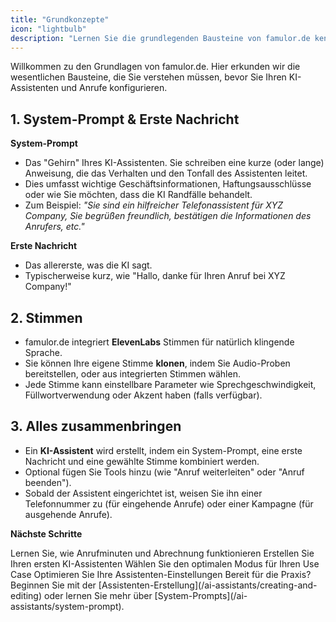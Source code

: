 ```yaml
---
title: "Grundkonzepte"
icon: "lightbulb"
description: "Lernen Sie die grundlegenden Bausteine von famulor.de kennen, einschließlich System-Prompts, Stimmen und KI-Assistenten"
---
```


Willkommen zu den Grundlagen von famulor.de. Hier erkunden wir die wesentlichen Bausteine, die Sie verstehen müssen, bevor Sie Ihren KI-Assistenten und Anrufe konfigurieren.

## 1. System-Prompt & Erste Nachricht

**System-Prompt**

- Das "Gehirn" Ihres KI-Assistenten. Sie schreiben eine kurze (oder lange) Anweisung, die das Verhalten und den Tonfall des Assistenten leitet.
- Dies umfasst wichtige Geschäftsinformationen, Haftungsausschlüsse oder wie Sie möchten, dass die KI Randfälle behandelt.
- Zum Beispiel: _"Sie sind ein hilfreicher Telefonassistent für XYZ Company, Sie begrüßen freundlich, bestätigen die Informationen des Anrufers, etc."_

**Erste Nachricht**

- Das allererste, was die KI sagt.
- Typischerweise kurz, wie "Hallo, danke für Ihren Anruf bei XYZ Company!"

## 2. Stimmen

- famulor.de integriert **ElevenLabs** Stimmen für natürlich klingende Sprache.
- Sie können Ihre eigene Stimme **klonen**, indem Sie Audio-Proben bereitstellen, oder aus integrierten Stimmen wählen.
- Jede Stimme kann einstellbare Parameter wie Sprechgeschwindigkeit, Füllwortverwendung oder Akzent haben (falls verfügbar).

## 3. Alles zusammenbringen

- Ein **KI-Assistent** wird erstellt, indem ein System-Prompt, eine erste Nachricht und eine gewählte Stimme kombiniert werden.
- Optional fügen Sie Tools hinzu (wie "Anruf weiterleiten" oder "Anruf beenden").
- Sobald der Assistent eingerichtet ist, weisen Sie ihn einer Telefonnummer zu (für eingehende Anrufe) oder einer Kampagne (für ausgehende Anrufe).

**Nächste Schritte**

<CardGroup cols={2}>
<Card title="Abrechnung verstehen" icon="calculator" href="/getting-started/understanding-billing">
Lernen Sie, wie Anrufminuten und Abrechnung funktionieren
</Card>
<Card title="KI-Assistent erstellen" icon="robot" href="/ai-assistants/creating-and-editing">
Erstellen Sie Ihren ersten KI-Assistenten
</Card>
</CardGroup>

<CardGroup cols={2}>
<Card title="Assistenten-Modi" icon="bolt" href="/ai-assistants/assistant-modes">
Wählen Sie den optimalen Modus für Ihren Use Case
</Card>
<Card title="Best Practices" icon="check" href="/ai-assistants/assistant-best-practices">
Optimieren Sie Ihre Assistenten-Einstellungen
</Card>
</CardGroup>

<Note>
Bereit für die Praxis? Beginnen Sie mit der [Assistenten-Erstellung](/ai-assistants/creating-and-editing) oder lernen Sie mehr über [System-Prompts](/ai-assistants/system-prompt).
</Note> 